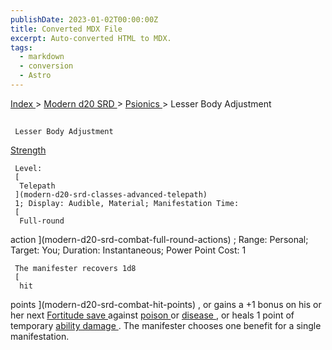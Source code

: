 ```yaml
---
publishDate: 2023-01-02T00:00:00Z
title: Converted MDX File
excerpt: Auto-converted HTML to MDX.
tags:
  - markdown
  - conversion
  - Astro
---
```


[
Index
](-index) >
[
Modern d20 SRD
](modern-d20-srd-index) >
[
Psionics
](modern-d20-srd-psionics-index) > Lesser Body Adjustment

##

     Lesser Body Adjustment

[
Strength
](modern-d20-srd-basics-ability-scores)

     Level:
     [
      Telepath
     ](modern-d20-srd-classes-advanced-telepath)
     1; Display: Audible, Material; Manifestation Time:
     [
      Full-round

action
](modern-d20-srd-combat-full-round-actions)
; Range: Personal; Target: You; Duration: Instantaneous; Power Point Cost: 1

     The manifester recovers 1d8
     [
      hit

points
](modern-d20-srd-combat-hit-points)
, or gains a +1 bonus on his or her next
[
Fortitude
save
](modern-d20-srd-basics-saving-throws)
against
[
poison
](modern-d20-srd-environment-hazards-poison)
or
[
disease
](modern-d20-srd-environment-hazards-disease)
, or heals 1 point of temporary
[
ability
damage
](modern-d20-srd-basics-ability-scores)
. The manifester chooses one benefit for a single manifestation.

